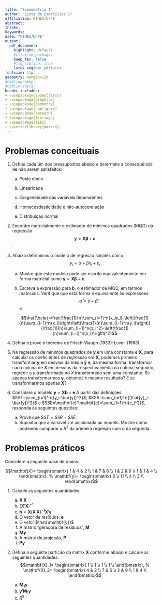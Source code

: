 ```yaml
---
title: "Econometria I"
author: "Lista de Exercícios 1"
affiliation: PIMES/UFPE
abstract:
thanks:
keywords:
date: "PIMES/UFPE"
output:
  pdf_document:
    highlight: default
    #citation_package:
    keep_tex: false
    #fig_caption: true
    latex_engine: pdflatex
fontsize: 11pt
geometry: margin=1in
#bibliography:
#biblio-style:
header-includes:
- \usepackage{indentfirst}
- \usepackage{graphicx}
- \usepackage{geometry}
- \usepackage{subfigure}
- \usepackage{amsmath}
- \usepackage{listings}
- \usepackage{tikz}
- \usetikzlibrary{matrix}
---
```


\vspace{0.25in}



# Problemas conceituais


1. Defina cada um dos pressupostos abaixo e determine a consequência de não serem satisfeitos:


    a. Posto cheio


    b. Linearidade


    c. Exogeneidade das variáveis dependentes


    d. Homocesdasticidade e não-autocorelação


    e. Distribuiçao normal


2. Encontre matricialmente o estimador de mínimos quadrados (MQO) da regressão $$\mathbf{y}=\mathbf{X}\mathbf{\beta}+\mathbf{\varepsilon}$$.


3. Abaixo defninimos o modelo de regresão simples como $$y_i=\alpha + \beta x_i + \varepsilon_i$$


    a. Mostre que este modelo pode ser escrito equivalentemente em forma matricial como             $\mathbf{y}=\mathbf{X}\mathbf{\beta}+\mathbf{\varepsilon}$.
    
    b. Escreva a expressão para $\mathbf{b}$, o estimador de MQO, em termos matriciais. Verifique que esta forma é equivalente às expressões $$\hat{\alpha}=\bar{y}-\hat{\beta}$$ e 
    
    $$\hat{\beta}=\frac{\frac{1}{n}\sum_{i=1}^n{x_iy_i}-\left(\frac{1}{n}\sum_{i=1}^n{x_i}\right)\left(\frac{1}{n}\sum_{i=1}^n{y_i}\right)}{\frac{1}{n}\sum_{i=1}^n{x_i^2}-\left(\frac{1}{n}\sum_{i=1}^n{x_i}\right)^2}$$



4. Defina e prove o teorema de Frisch-Waugh (1933)-Lovell (1963).



5. Na regressão de mínimos quadrados de $\mathbf{y}$ em uma constante e $\mathbf{X}$,
para calcular os coeficientes de regressão em $\mathbf{X}$, podemos primeiro transformar $\mathbf{y}$ em desvios da média $\mathbf{\bar{y}}$ e, da mesma forma, transformar cada coluna de $\mathbf{X}$ em desvios da respectiva média da coluna; segundo, regredir o $y$ transformado no $X$ transformado sem uma constante.  Se apenas transformarmos $\mathbf{y}$, obtemos o mesmo resultado? E se transformarmos apenas $\mathbf{X}$?


6. Considere o modelo $\mathbf{y}=\mathbf{X}\mathbf{b}+\mathbf{e}$ A partir das definições $SST=\sum_{i=1}^n{(y_i-\bar{y})^2}$, $SSR=\sum_{i=1}^n{(\hat{y}_i-\bar{y})^2}$ e $SSE=\mathbf{e}'\mathbf{e}=\sum_{i=1}^n{e_i^2}$, responda as seguintes questões:

    a. Prove que $SST=SSR+SSE$. 
    b. Suponha que a variável $z$ é adicionada ao modelo. Mostre como podemos comparar o $R^2$ da primeira regresão com o da segunda.
    
    
# Problemas práticos


Considere a seguinte base de dados:

$$\mathbf{X}=
\begin{bmatrix} 
  1 &   4 &  2 \\
  1 &   7 &  6 \\
  1 &   2 &  9  \\
  1 &   1 &  4  \\
  \end{bmatrix}, 
% 
\mathbf{y}=
\begin{bmatrix} 
	6  \\
	11 \\
	4  \\
	3 \\
\end{bmatrix}$$
	
1. Calcule as seguintes quantidades:

    a. $\mathbf{X}'\mathbf{X}$
    b. $(\mathbf{X}'\mathbf{X})^{-1}$
    c. $\mathbf{b}=\mathbf{X}(\mathbf{X}'\mathbf{X})^{-1}\mathbf{X}'\mathbf{y}$
    d. O vetor de resíduos, $\mathbf{e}$
    e. O vetor $\hat{\mathbf{y}}$
    f. A matrix "geradora de resíduos", $\mathbf{M}$
    g. $\mathbf{My}$
    h. A matrix de projeção, $\mathbf{P}$
    i. $\mathbf{Py}$


2. Defina a seguinte partição da matrix $\mathbf{X}$ conforme abaixo e calcule as seguintes quantidades: $$\mathbf{X}_1=
\begin{bmatrix} 
  1 \\
  1 \\
  1 \\
  1 \\
  \end{bmatrix}, 
% 
\mathbf{X}_2=
\begin{bmatrix} 
  4 &  2 \\
  7 &  6 \\
  2 &  9  \\
  1 &  4  \\
\end{bmatrix}$$
	
    a. $\mathbf{M}_1\mathbf{y}$
    b. $\mathbf{y}'\mathbf{M}_1\mathbf{y}$
    c. $R^2$
  



